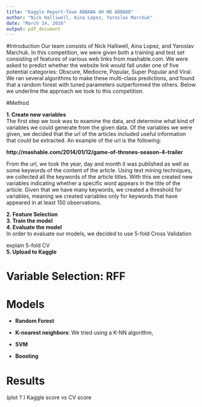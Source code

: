 ```yaml
---
title: "Kaggle Report-Team ABBABA OH NO ABBBAB"
author: "Nick Halliwell, Aina Lopez, Yaroslav Marchuk"
date: "March 14, 2016"
output: pdf_document
---
```



#Introduction
Our team consists of Nick Halliwell, Aina Lopez, and Yaroslav Marchuk. In this competition, we were given both a training and test set consisting of features of various web links from mashable.com. We were asked to predict whether the website link would fall under one of five potential categories: Obscure, Mediocre, Popular, Super Popular and Viral. We ran several algorithms to make these multi-class predictions, and found that a random forest with tuned parameters outperformed the others. Below we underline the approach we took to this competition. 

#Method

**1. Create new variables**  
The first step we took was to examine the data, and determine what kind of variables we could generate from the given data. Of the variables we were given, we decided that the url of the articles included useful information that could be extracted. An example of the url is the following:

**http://mashable.com/2014/01/12/game-of-thrones-season-4-trailer**

From the url, we took the year, day and month it was published as well as some keywords of the content of the article. Using text mining techniques, we collected all the keywords of the article titles. With this we created new variables indicating whether a specific word appears in the title of the article. Given that we have many keywords, we created a threshold for variables, meaning we created variables only for keywords that have appeared in at least 150 observations.

**2. Feature Selection**  
**3. Train the model**  
**4. Evaluate the model**  
In order to evaluate our models, we decided to use 5-fold Cross Validation


explain 5-fold CV  
**5. Upload to Kaggle**  

# Variable Selection: RFF




# Models 

* **Random Forest**

* **K-nearest neighbors**: We tried using a K-NN algorithm, 

* **SVM**

* **Boosting**


# Results

(plot ? ) Kaggle score vs CV score